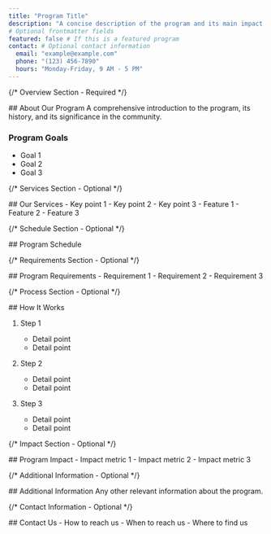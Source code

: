 ```yaml
---
title: "Program Title"
description: "A concise description of the program and its main impact."
# Optional frontmatter fields
featured: false # If this is a featured program
contact: # Optional contact information
  email: "example@example.com"
  phone: "(123) 456-7890"
  hours: "Monday-Friday, 9 AM - 5 PM"
---
```



{/* Overview Section - Required */}

<Section type="full">
## About Our Program
A comprehensive introduction to the program, its history, and its significance in the community.

### Program Goals
- Goal 1
- Goal 2
- Goal 3
</Section>

{/* Services Section - Optional */}

<Section type="services">
## Our Services

<ServiceCard title="Primary Service">
- Key point 1
- Key point 2
- Key point 3
</ServiceCard>

<ServiceCard title="Additional Service">
- Feature 1
- Feature 2
- Feature 3
</ServiceCard>
</Section>

{/* Schedule Section - Optional */}

<Section type="schedule">
  ## Program Schedule
  <Schedule
    sections={[
      {
        title: "Service Hours",
        items: [
          { days: "Monday-Friday", hours: "9:00 AM - 5:00 PM" },
          { days: "Saturday", hours: "10:00 AM - 2:00 PM" },
        ],
      },
      {
        title: "Special Services",
        items: [
          {
            days: "Tuesday",
            hours: "1:00 PM - 3:00 PM",
            location: "Main Office",
          },
        ],
      },
    ]}
  />
</Section>

{/* Requirements Section - Optional */}

<Section type="full">
## Program Requirements
- Requirement 1
- Requirement 2
- Requirement 3
</Section>

{/* Process Section - Optional */}

<Section type="grid">
## How It Works

1. Step 1
   - Detail point
   - Detail point

2. Step 2
   - Detail point
   - Detail point

3. Step 3
   - Detail point
   - Detail point
</Section>

{/* Impact Section - Optional */}

<Section type="bordered">
## Program Impact
- Impact metric 1
- Impact metric 2
- Impact metric 3
</Section>

{/* Additional Information - Optional */}

<Section type="additional">
## Additional Information
Any other relevant information about the program.
</Section>

{/* Contact Information - Optional */}

<Section type="full">
## Contact Us
- How to reach us
- When to reach us
- Where to find us
</Section>

